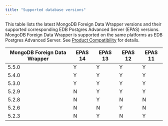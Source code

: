 ```yaml
---
title: "Supported database versions"
---
```


 This table lists the latest MongoDB Foreign Data Wrapper versions and their supported corresponding EDB Postgres Advanced Server (EPAS) versions. MongoDB Foreign Data Wrapper is supported on the same platforms as EDB Postgres Advanced Server. See [Product Compatibility](https://www.enterprisedb.com/platform-compatibility#epas) for details.

| MongoDB Foreign Data Wrapper | EPAS 14 | EPAS 13 | EPAS 12 | EPAS 11 |  
| ---------                    | ------- | ------- | ------- | ------- |  
| 5.5.0                        | Y       | Y       | Y       | Y       |  
| 5.4.0                        | Y       | Y       | Y       | Y       |  
| 5.3.0                        | Y       | Y       | Y       | Y       |   
| 5.2.9                        | N       | Y       | Y       | Y       | 
| 5.2.8                        | N       | Y       | N       | N       |  
| 5.2.6                        | N       | N       | Y       | N       |  
| 5.2.3                        | N       | Y       | N       | Y       |   

